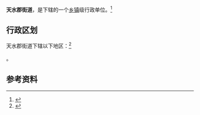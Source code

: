 {{中国乡级行政区|62/05/02/007/000}}

'''天水郡街道'''，是{{PRC admin/fullname|62/05/02/007/000|3}}下辖的一个[[乡镇|乡镇]]级行政单位。<ref>{{PRC admin/ref sgc|{{PRC admin/parent|62/05/02/007/000}}}}</ref>

== 行政区划 ==

天水郡街道下辖以下地区：<ref>{{PRC admin/ref sgc|62/05/02/007/000}}</ref>

{{PRC admin/children|62/05/02/007/000}}。

== 参考资料 ==

{{reflist}}

{{行政区划小作品}}
{{PRC admin/navcat|62/05/02/007/000}}